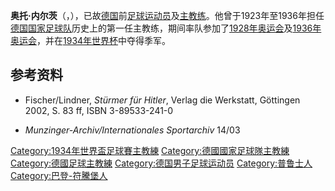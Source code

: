 {{Infobox football biography
| image               = 
| caption             = 
| fullname            = 
| birth_date         = {{birth date|1892|10|21|df=y}}
| birth_place = {{flag|German Empire}}[[黑欣根|黑欣根]]
| death_date         = {{death date and age|1949|4|19|1892|10|21|df=y}}
| cityofdeath = [[奥拉宁堡|奥拉宁堡]]
| countryofdeath = {{flag|Allied-occupied Germany}}
| height              = 
| position            = 
| currentclub         = 
| youthyears1         = {{0|0000}}–1910
| youthclubs1         = 黑欣根
| years1              = 1910–1919
| clubs1              = [[曼海姆足球俱樂部|曼海姆]]
| caps1               = 
| goals1              = 
| years2              = 1919–1924
| clubs2              = [[柏林普鲁士网球俱乐部|柏林普鲁士网球]]
| caps2               = 
| goals2              = 
| totalcaps           = 
| totalgoals          = 
| nationalyears1      = 
| nationalteam1       = 
| nationalcaps1       = 
| nationalgoals1      = 
| medaltemplates      = 
| manageryears1       = 1924–1926
| managerclubs1       = [[柏林普鲁士网球俱乐部|柏林普鲁士网球]] 
| manageryears2       = 1926–1936
| managerclubs2       = [[德国国家足球队|德国]] 
}}
'''奥托·内尔茨'''（{{lang-de|'''Otto Nerz'''}}，{{bd|1892年|10月21日|1949年|04月19日|catIdx=Nerz, Otto}}），已故[[德国|德国]]前[[足球|足球]][[运动员|运动员]]及[[主教练|主教练]]。他曾于1923年至1936年担任[[德国国家足球队|德国国家足球队]]历史上的第一任主教练，期间率队参加了[[1928年奥运会|1928年奥运会]]及[[1936年奥运会|1936年奥运会]]，并在[[1934年世界杯|1934年世界杯]]中夺得季军。

==参考资料==
* {{de}}Fischer/Lindner, ''Stürmer für Hitler'', Verlag die Werkstatt, Göttingen 2002, S. 83 ff, ISBN 3-89533-241-0
* {{de}}''Munzinger-Archiv/Internationales Sportarchiv'' 14/03

{{1934年世界杯足球赛德国参赛名单}}
{{联邦主教练}}

{{Authority control}}
{{DEFAULTSORT:Nerz, Otto}}
[[Category:1934年世界盃足球賽主教練|Category:1934年世界盃足球賽主教練]]
[[Category:德國國家足球隊主教練|Category:德國國家足球隊主教練]]
[[Category:德國足球主教練|Category:德國足球主教練]]
[[Category:德国男子足球运动员|Category:德国男子足球运动员]]
[[Category:普鲁士人|Category:普鲁士人]]
[[Category:巴登-符騰堡人|Category:巴登-符騰堡人]]